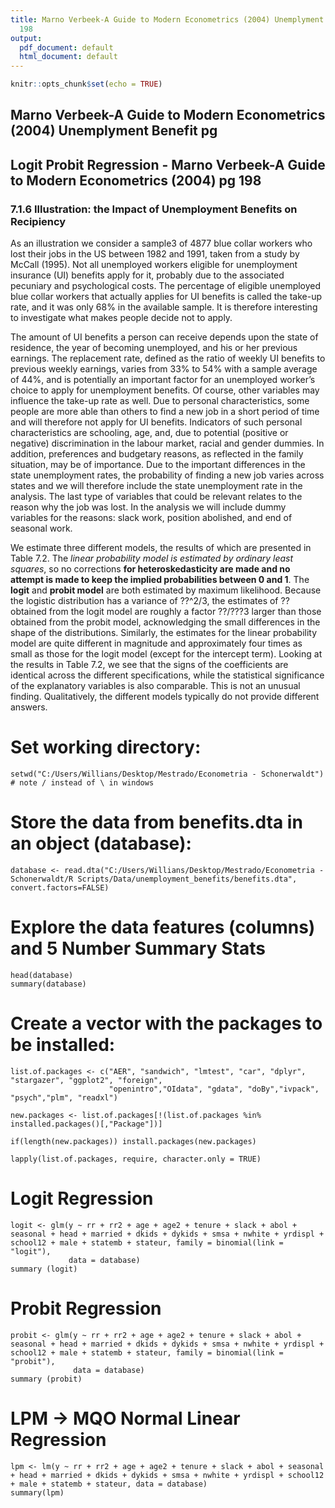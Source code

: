 ---
title: Marno Verbeek-A Guide to Modern Econometrics (2004) Unemplyment Benefit pg
  198
output:
  pdf_document: default
  html_document: default
---

```{r setup, include=FALSE}
knitr::opts_chunk$set(echo = TRUE)
```

## Marno Verbeek-A Guide to Modern Econometrics (2004) Unemplyment Benefit pg

## Logit Probit Regression - Marno Verbeek-A Guide to Modern Econometrics (2004) pg 198

### 7.1.6 Illustration: the Impact of Unemployment Benefits on Recipiency

   As an illustration we consider a sample3 of 4877 blue collar workers who lost their
jobs in the US between 1982 and 1991, taken from a study by McCall (1995). Not all
unemployed workers eligible for unemployment insurance (UI) benefits apply for it,
probably due to the associated pecuniary and psychological costs. The percentage of
eligible unemployed blue collar workers that actually applies for UI benefits is called
the take-up rate, and it was only 68% in the available sample. It is therefore interesting
to investigate what makes people decide not to apply.

   The amount of UI benefits a person can receive depends upon the state of residence,
the year of becoming unemployed, and his or her previous earnings. The replacement
rate, defined as the ratio of weekly UI benefits to previous weekly earnings, varies from
33% to 54% with a sample average of 44%, and is potentially an important factor for
an unemployed worker's choice to apply for unemployment benefits. Of course, other
variables may influence the take-up rate as well. Due to personal characteristics, some people are more able than others to find a new job in a short period of time and
will therefore not apply for UI benefits. Indicators of such personal characteristics are
schooling, age, and, due to potential (positive or negative) discrimination in the labour
market, racial and gender dummies. In addition, preferences and budgetary reasons, as
reflected in the family situation, may be of importance. Due to the important differences
in the state unemployment rates, the probability of finding a new job varies across
states and we will therefore include the state unemployment rate in the analysis. The
last type of variables that could be relevant relates to the reason why the job was lost.
In the analysis we will include dummy variables for the reasons: slack work, position
abolished, and end of seasonal work.

We estimate three different models, the results of which are presented in Table 7.2.
The *linear probability model is estimated by ordinary least squares*, so no corrections
**for heteroskedasticity are made and no attempt is made to keep the implied probabilities
between 0 and 1**. The **logit** and **probit model** are both estimated by maximum
likelihood. Because the logistic distribution has a variance of ??^2/3, the estimates of ??
obtained from the logit model are roughly a factor ??/???3 larger than those obtained
from the probit model, acknowledging the small differences in the shape of the distributions.
Similarly, the estimates for the linear probability model are quite different in
magnitude and approximately four times as small as those for the logit model (except
for the intercept term). Looking at the results in Table 7.2, we see that the signs of the
coefficients are identical across the different specifications, while the statistical significance
of the explanatory variables is also comparable. This is not an unusual finding.
Qualitatively, the different models typically do not provide different answers. 

# Set working directory:
```
setwd("C:/Users/Willians/Desktop/Mestrado/Econometria - Schonerwaldt")  # note / instead of \ in windows 
```
# Store the data from benefits.dta in an object (database):
```
database <- read.dta("C:/Users/Willians/Desktop/Mestrado/Econometria - Schonerwaldt/R Scripts/Data/unemployment_benefits/benefits.dta",  convert.factors=FALSE)
```
# Explore the data features (columns) and 5 Number Summary Stats
```
head(database)
summary(database)
```
# Create a vector with the packages to be installed:
```
list.of.packages <- c("AER", "sandwich", "lmtest", "car", "dplyr", "stargazer", "ggplot2", "foreign",
                      "openintro","OIdata", "gdata", "doBy","ivpack", "psych","plm", "readxl")

new.packages <- list.of.packages[!(list.of.packages %in% installed.packages()[,"Package"])]

if(length(new.packages)) install.packages(new.packages)

lapply(list.of.packages, require, character.only = TRUE)
```
# Logit Regression
```
logit <- glm(y ~ rr + rr2 + age + age2 + tenure + slack + abol + seasonal + head + married + dkids + dykids + smsa + nwhite + yrdispl + school12 + male + statemb + stateur, family = binomial(link = "logit"), 
             data = database)
summary (logit)
```
# Probit Regression
```
probit <- glm(y ~ rr + rr2 + age + age2 + tenure + slack + abol + seasonal + head + married + dkids + dykids + smsa + nwhite + yrdispl + school12 + male + statemb + stateur, family = binomial(link = "probit"), 
              data = database)
summary (probit)
```
# LPM -> MQO Normal Linear Regression
```
lpm <- lm(y ~ rr + rr2 + age + age2 + tenure + slack + abol + seasonal + head + married + dkids + dykids + smsa + nwhite + yrdispl + school12 + male + statemb + stateur, data = database)
summary(lpm)
```